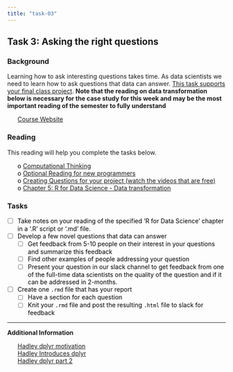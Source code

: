 ```yaml
---
title: "task-03"
---
```










## Task 3:  Asking the right questions 
### Background 
Learning how to ask interesting questions takes time.  As data scientists we need to learn how to ask questions that data can answer.  [This task supports your final class project](https://byuistats.github.io/M335/project.html). **Note that the reading on data transformation below is necessary for the case study for this week and may be the most important reading of the semester to fully understand**


 * [Course Website](../index.html)




<style>
ul {
   color: black;
   list-style-type: none;
   list-style-position: outside;

}

</style>


### Reading

This reading will help you complete the tasks below.

* o [Computational Thinking](https://www.edutopia.org/blog/computational-thinking-across-the-curriculum-eli-sheldon){target='blank'}
* o [Optional Reading for new programmers](https://jscomplete.com/learn/pro-programmer/beginner-programmers-mistakes){target='blank'}
* o [Creating Questions for your project (watch the videos that are free)](https://www.lynda.com/Business-Skills-tutorials/Harness-power-questions/477451/574315-4.html){target='blank'}
* o [Chapter 5: R for Data Science - Data transformation](http://r4ds.had.co.nz/transform.html){target='blank'}


### Tasks


* [ ] Take notes on your reading of the specified 'R for Data Science' chapter in a '.R' script or '.md' file.
* [ ] Develop a few novel questions that data can answer
    * [ ] Get feedback from 5-10 people on their interest in your questions and summarize this feedback
    * [ ] Find other examples of people addressing your question
    * [ ] Present your question in our slack channel to get feedback from one of the full-time data scientists on the quality of the question and if it can be addressed in 2-months.
* [ ] Create one `.rmd` file that has your report
    * [ ] Have a section for each question
    * [ ] Knit your `.rmd` file and post the resulting `.html` file to slack for feedback


------

**Additional Information**
   
* [Hadley dplyr motivation](http://datascience.la/hadley-wickham-presents-dplyr-at-user-2014/){target="blank"}   
* [Hadley Introduces dplyr](http://datascience.la/hadley-wickhams-dplyr-tutorial-at-user-2014-part-1/){target="blank"}   
* [Hadley dplyr part 2](https://www.youtube.com/watch?v=Ue08LVuk790&t=0s){target="blank"}   


